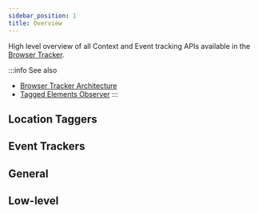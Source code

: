 ```yaml
---
sidebar_position: 1
title: Overview
---
```



High level overview of all Context and Event tracking APIs available in the [Browser Tracker](/tracking/core-concepts/tracker-architecture#browser-tracker).

:::info See also
- [Browser Tracker Architecture](/tracking/core-concepts/tracker-architecture#browser-tracker)
- [Tagged Elements Observer](/tracking/core-concepts/tracker-architecture.md#tagged-elements-observer)
:::

## Location Taggers
<LocationTaggersOverview />

## Event Trackers
<EventTrackersOverview />

## General
<GeneralOverview />

## Low-level
<LowLevelOverview />
